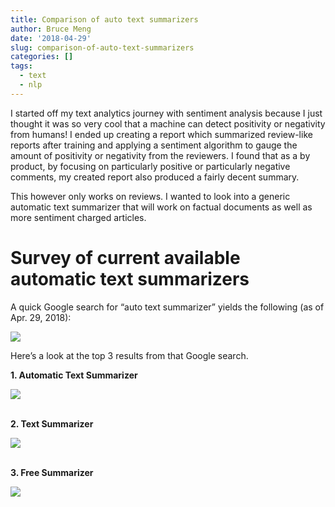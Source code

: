 ```yaml
---
title: Comparison of auto text summarizers
author: Bruce Meng
date: '2018-04-29'
slug: comparison-of-auto-text-summarizers
categories: []
tags:
  - text
  - nlp
---
```


I started off my text analytics journey with sentiment analysis because I just thought it was so very cool that a machine can detect positivity or negativity from humans! I ended up creating a report which summarized review-like reports after training and applying a sentiment algorithm to gauge the amount of positivity or negativity from the reviewers. I found that as a by product, by focusing on particularly positive or particularly negative comments, my created report also produced a fairly decent summary.

This however only works on reviews. I wanted to look into a generic automatic text summarizer that will work on factual documents as well as more sentiment charged articles.

# Survey of current available automatic text summarizers

A quick Google search for "auto text summarizer" yields the following (as of Apr. 29, 2018):

![](/img/autotext/google.search.png)

Here's a look at the top 3 results from that Google search.
<br>

**1. Automatic Text Summarizer**

![](/img/autotext/auto.text.summarizer.png)

<br>
**2. Text Summarizer**

![](/img/autotext/text.summarizer.png)

<br>
**3. Free Summarizer**

![](/img/autotext/free.summarizer.png)

